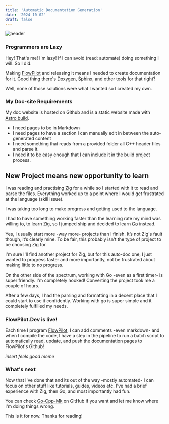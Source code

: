 ```yaml
---
title: 'Automatic Documentation Generation'
date: '2024 10 02'
draft: false
---
```


![header](/img/programming-header.jpg)

### Programmers are Lazy
Hey! That's me! I'm lazy! If I can avoid (read: automate) doing something I will. So I did. 

Making [FlowPilot](/projects/flowpilot-2024) and releasing it means I needed to create documentation for it.
Good thing there's [Doxygen](https://www.doxygen.nl/), [Sphinx](https://www.sphinx-doc.org/en/master/), and other tools for that right? 

Well, none of those solutions were what I wanted so I created my own.

### My Doc-site Requirements
My doc website is hosted on Github and is a static website made with [Astro.build](https://astro.build/).
- I need pages to be in Markdown
- I need pages to have a section I can manually edit in between the auto-generated content
- I need something that reads from a provided folder all C++ header files and parse it.
- I need it to be easy enough that I can include it in the build project process.

## New Project means new opportunity to learn
I was reading and practising [Zig](https://ziglang.org/) for a while so I started with it to read and parse the files. Everything worked up to a point where I would get frustrated at the language (skill issue). 

I was taking too long to make progress and getting used to the language. 

I had to have something working faster than the learning rate my mind was willing to, to learn Zig, so I jumped ship and decided to learn [Go](https://go.dev/) instead.

Yes, I usually start more -way more- projects than I finish. It’s not Zig's fault though, it’s clearly mine. To be fair, this probably isn't the type of project to be choosing Zig for.

I'm sure I'll find another project for Zig, but for this auto-doc one, I just wanted to progress faster and more importantly, not be frustrated about making little to no progress.

On the other side of the spectrum, working with Go -even as a first timer- is super friendly. I'm completely hooked! Converting the project took me a couple of hours.

After a few days, I had the parsing and formatting in a decent place that I could start to use it confidently.
Working with go is super simple and it completely fulfilled my needs.

### FlowPilot.Dev is live!
Each time I program [FlowPilot](https://www.flowpilot.dev), I can add comments -even markdown- and when I compile the code, I have a step in the pipeline to run a batch script to automatically read, update, and push the documentation pages to FlowPilot's Github!

*insert feels good meme*

### What's next
Now that I've done that and its out of the way -mostly automated- I can focus on other stuff like tutorials, guides, videos etc. 
I've had a brief experience with Zig, then Go, and most importantly had fun.

You can check [Go-Cpp-Mk](https://github.com/Mikea15/go-cpp-mk) on GitHub if you want and let me know where I'm doing things wrong.

This is it for now. Thanks for reading!
